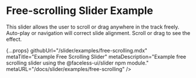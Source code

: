 
# Free-scrolling Slider Example

This slider allows the user to scroll or drag anywhere in the track freely. Auto-play or navigation will correct slide alignment. Scroll or drag to see the effect.

<FreeScrollingSliderExample />

  {...props}
  githubUrl="/slider/examples/free-scrolling.mdx"
  metaTitle="Example Free Scrolling Slider"
  metaDescription="Example free scrolling slider using the @faceless-ui/slider npm module."
  metaURL="/docs/slider/examples/free-scrolling"
/>

